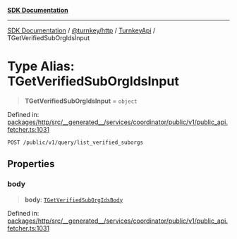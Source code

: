 [**SDK Documentation**](../../../../../README.mdx)

***

[SDK Documentation](../../../../../packages.mdx) / [@turnkey/http](../../../README.mdx) / [TurnkeyApi](../README.mdx) / TGetVerifiedSubOrgIdsInput

# Type Alias: TGetVerifiedSubOrgIdsInput

> **TGetVerifiedSubOrgIdsInput** = `object`

Defined in: [packages/http/src/\_\_generated\_\_/services/coordinator/public/v1/public\_api.fetcher.ts:1031](https://github.com/tkhq/sdk/blob/e1b1a69bdd608320aaf03cc2dbbf68dc0c52b28d/packages/http/src/__generated__/services/coordinator/public/v1/public_api.fetcher.ts#L1031)

`POST /public/v1/query/list_verified_suborgs`

## Properties

### body

> **body**: [`TGetVerifiedSubOrgIdsBody`](TGetVerifiedSubOrgIdsBody.mdx)

Defined in: [packages/http/src/\_\_generated\_\_/services/coordinator/public/v1/public\_api.fetcher.ts:1031](https://github.com/tkhq/sdk/blob/e1b1a69bdd608320aaf03cc2dbbf68dc0c52b28d/packages/http/src/__generated__/services/coordinator/public/v1/public_api.fetcher.ts#L1031)
